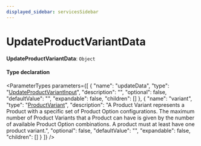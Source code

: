 ```yaml
---
displayed_sidebar: servicesSidebar
---
```



# UpdateProductVariantData

 **UpdateProductVariantData**: `Object`

#### Type declaration

<ParameterTypes parameters={[
  {
    "name": "updateData",
    "type": "[UpdateProductVariantInput](UpdateProductVariantInput.mdx)",
    "description": "",
    "optional": false,
    "defaultValue": "",
    "expandable": false,
    "children": []
  },
  {
    "name": "variant",
    "type": "[ProductVariant](../classes/ProductVariant.mdx)",
    "description": "A Product Variant represents a Product with a specific set of Product Option configurations. The maximum number of Product Variants that a Product can have is given by the number of available Product Option combinations. A product must at least have one product variant.",
    "optional": false,
    "defaultValue": "",
    "expandable": false,
    "children": []
  }
]} />
